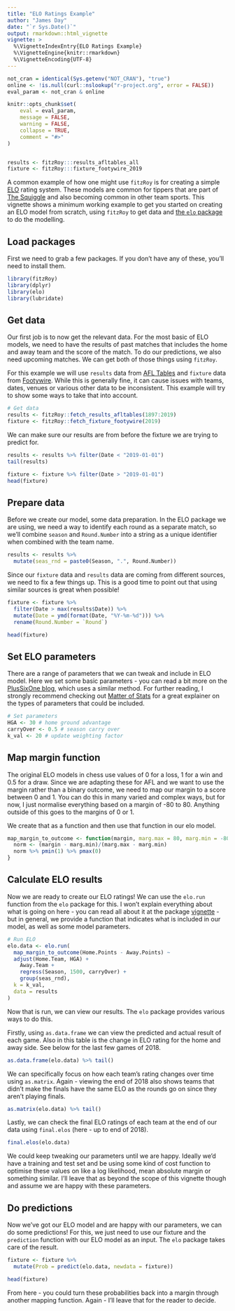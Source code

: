 ```yaml
---
title: "ELO Ratings Example"
author: "James Day"
date: "`r Sys.Date()`"
output: rmarkdown::html_vignette
vignette: >
  %\VignetteIndexEntry{ELO Ratings Example}
  %\VignetteEngine{knitr::rmarkdown}
  %\VignetteEncoding{UTF-8}
---
```


```r
not_cran = identical(Sys.getenv("NOT_CRAN"), "true")
online <- !is.null(curl::nslookup("r-project.org", error = FALSE))
eval_param <- not_cran & online

knitr::opts_chunk$set(
	eval = eval_param,
	message = FALSE,
	warning = FALSE,
	collapse = TRUE,
	comment = "#>"
)


results <- fitzRoy:::results_afltables_all
fixture <- fitzRoy:::fixture_footywire_2019
```

A common example of how one might use `fitzRoy` is for creating a simple [ELO](https://en.wikipedia.org/wiki/Elo_rating_system) rating system. These models are common for tippers that are part of [The Squiggle](https://squiggle.com.au/) and also becoming common in other team sports. This vignette shows a minimum working example to get you started on creating an ELO model from scratch, using `fitzRoy` to get data and [the `elo` package](https://github.com/eheinzen/elo) to do the modelling.

## Load packages
First we need to grab a few packages. If you don't have any of these, you'll need to install them. 

```r
library(fitzRoy)
library(dplyr)
library(elo)
library(lubridate)
```

## Get data
Our first job is to now get the relevant data. For the most basic of ELO models, we need to have the results of past matches that includes the home and away team and the score of the match. To do our predictions, we also need upcoming matches. We can get both of those things using `fitzRoy`.

For this example we will use `results` data from [AFL Tables](https://afltables.com/afl/afl_index.html) and `fixture` data from [Footywire](https://www.footywire.com/). While this is generally fine, it can cause issues with teams, dates, venues or various other data to be inconsistent. This example will try to show some ways to take that into account. 


```r
# Get data
results <- fitzRoy::fetch_results_afltables(1897:2019)
fixture <- fitzRoy::fetch_fixture_footywire(2019)
```

We can make sure our results are from before the fixture we are trying to predict for. 

```r
results <- results %>% filter(Date < "2019-01-01")
tail(results)
```


```r
fixture <- fixture %>% filter(Date > "2019-01-01")
head(fixture)
```

## Prepare data
Before we create our model, some data preparation. In the ELO package we are using, we need a way to identify each round as a separate match, so we'll combine `season` and `Round.Number` into a string as a unique identifier when combined with the team name.  


```r
results <- results %>%
  mutate(seas_rnd = paste0(Season, ".", Round.Number))

```

Since our `fixture` data and `results` data are coming from different sources, we need to fix a few things up. This is a good time to point out that using similar sources is great when possible! 

```r
fixture <- fixture %>%
  filter(Date > max(results$Date)) %>%
  mutate(Date = ymd(format(Date, "%Y-%m-%d"))) %>%
  rename(Round.Number = `Round`)

head(fixture)
```

## Set ELO parameters
There are a range of parameters that we can tweak and include in ELO model. Here we set some basic parameters - you can read a bit more on the [PlusSixOne blog](https://plussixoneblog.com/post/my-elo-rating-system-explained/), which uses a similar method. For further reading, I strongly recommend checking out [Matter of Stats](http://www.matterofstats.com/mafl-stats-journal/2013/10/13/building-your-own-team-rating-system.html) for a great explainer on the types of parameters that could be included. 


```r
# Set parameters
HGA <- 30 # home ground advantage
carryOver <- 0.5 # season carry over
k_val <- 20 # update weighting factor
```

## Map margin function
The original ELO models in chess use values of 0 for a loss, 1 for a win and 0.5 for a draw. Since we are adapting these for AFL and we want to use the margin rather than a binary outcome, we need to map our margin to a score between 0 and 1. You can do this in many varied and complex ways, but for now, I just normalise everything based on a margin of -80 to 80. Anything outside of this goes to the margins of 0 or 1.

We create that as a function and then use that function in our elo model. 

```r
map_margin_to_outcome <- function(margin, marg.max = 80, marg.min = -80){
  norm <- (margin - marg.min)/(marg.max - marg.min)
  norm %>% pmin(1) %>% pmax(0)
}
```

## Calculate ELO results
Now we are ready to create our ELO ratings! We can use the `elo.run` function from the `elo` package for this. I won't explain everything about what is going on here -  you can read all about it at the package [vignette](https://CRAN.R-project.org/package=elo) - but in general, we provide a function that indicates what is included in our model, as well as some model parameters. 

```r
# Run ELO
elo.data <- elo.run(
  map_margin_to_outcome(Home.Points - Away.Points) ~
  adjust(Home.Team, HGA) +
    Away.Team +
    regress(Season, 1500, carryOver) +
    group(seas_rnd),
  k = k_val,
  data = results
)

```

Now that is run, we can view our results. The `elo` package provides various ways to do this.

Firstly, using `as.data.frame` we can view the predicted and actual result of each game. Also in this table is the change in ELO rating for the home and away side. See below for the last few games of 2018.
```r
as.data.frame(elo.data) %>% tail()
```

We can specifically focus on how each team's rating changes over time using `as.matrix`. Again - viewing the end of 2018 also shows teams that didn't make the finals have the same ELO as the rounds go on since they aren't playing finals. 

```r
as.matrix(elo.data) %>% tail()
```

Lastly, we can check the final ELO ratings of each team at the end of our data using `final.elos` (here - up to end of 2018). 

```r
final.elos(elo.data)
```

We could keep tweaking our parameters until we are happy. Ideally we'd have a training and test set and be using some kind of cost function to optimise these values on like a log likelihood, mean absolute margin or something similar. I'll leave that as beyond the scope of this vignette though and assume we are happy with these parameters.

## Do predictions
Now we've got our ELO model and are happy with our parameters, we can do some predictions! For this, we just need to use our fixture and the `prediction` function with our ELO model as an input. The `elo` package takes care of the result. 

```r
fixture <- fixture %>%
  mutate(Prob = predict(elo.data, newdata = fixture))

head(fixture)
```

From here - you could turn these probabilities back into a margin through another mapping function. Again - I'll leave that for the reader to decide. 
